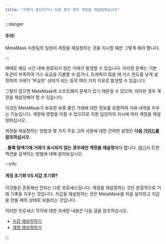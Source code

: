 ```yaml
---
title: "거래가 중단되거나 보류 중인 경우 계정을 재설정하십시오"
---
```


:::danger

#### 주의!

MetaMask 지원팀의 일원이 계정을 재설정하는 것을 지시할 때만 그렇게 해야 합니다.

:::

때때로 예상 시간 내에 완료되지 않은 거래가 발생할 수 있습니다. 이러한 문제는 기본 토큰이 부족하여 가스 요금을 지불할 수 없거나, 트래픽이 많을 때 가스 한도를 낮게 설정하여 거래가 '부실한' 상태가 되는 등의 여러 가지 이유로 발생할 수 있습니다.

그렇지 않으면 MetaMask에 소프트웨어 문제가 있기 때문일 수 있으며, 이러한 경우 계정을 재설정해야 할 수 있습니다.

이것은 MetaMask가 보유한 보류 중인 거래에 대한 정보를 포함하여 거래 내역을 지우는 기능입니다. 계정에 영향을 미칠 수 있으므로 지원 담당자의 지시에 따라 계정을 재설정하십시오.

계정을 재설정하는 방법과 몇 가지 주요 고려 사항에 대한 간략한 설명은 **다음 [가이드](/managing-my-wallet/resetting-deleting-and-restoring/how-to-clear-your-account-activity-reset-account)를 참조하십시오**.

**. 블록 탐색기에 거래가 표시되지 않는 경우에만 계정을 재설정**해야 합니다. [여기](/managing-my-wallet/how-to-check-my-wallet-activity-on-the-blockchain-explorer)서 트랜잭션을 검색하는 방법에 대해 알아보십시오.

:::info

#### 계정 초기화 VS 지갑 초기화?

이것들은 혼동해선 안되는 다른 프로세스입니다. 계정을 재설정하는 것은 본질적으로 거래 기록을 지우는 것입니다. 지갑을 재설정하는 것은 MetaMask를 처음 설치하고 지갑을 만들 때의 상태로 되돌리는 것입니다.

이러한 프로세스 각각에 대한 자세한 내용은 다음 글을 참조하십시오.

- [지갑 재설정하기](/managing-my-wallet/resetting-deleting-and-restoring/how-to-reset-your-wallet)
- [계정 재설정하기](/managing-my-wallet/resetting-deleting-and-restoring/how-to-clear-your-account-activity-reset-account)

:::
